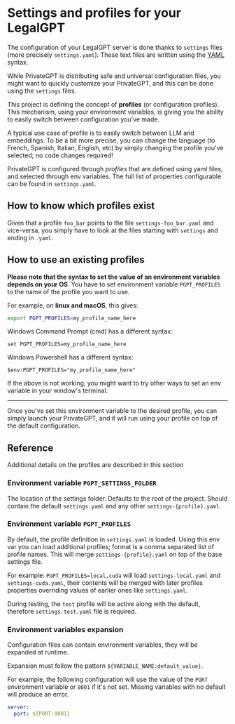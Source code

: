# Settings and profiles for your LegalGPT

The configuration of your LegalGPT server is done thanks to `settings` files (more precisely `settings.yaml`).
These text files are written using the [YAML](https://en.wikipedia.org/wiki/YAML) syntax.

While PrivateGPT is distributing safe and universal configuration files, you might want to quickly customize your
PrivateGPT, and this can be done using the `settings` files.

This project is defining the concept of **profiles** (or configuration profiles).
This mechanism, using your environment variables, is giving you the ability to easily switch between
configuration you've made.

A typical use case of profile is to easily switch between LLM and embeddings.
To be a bit more precise, you can change the language (to French, Spanish, Italian, English, etc) by simply changing
the profile you've selected; no code changes required!

PrivateGPT is configured through *profiles* that are defined using yaml files, and selected through env variables.
The full list of properties configurable can be found in `settings.yaml`.

## How to know which profiles exist
Given that a profile `foo_bar` points to the file `settings-foo_bar.yaml` and vice-versa, you simply have to look
at the files starting with `settings` and ending in `.yaml`.

## How to use an existing profiles
**Please note that the syntax to set the value of an environment variables depends on your OS**.
You have to set environment variable `PGPT_PROFILES` to the name of the profile you want to use.

For example, on **linux and macOS**, this gives:
```bash
export PGPT_PROFILES=my_profile_name_here
```

Windows Command Prompt (cmd) has a different syntax:
```shell
set PGPT_PROFILES=my_profile_name_here
```

Windows Powershell has a different syntax:
```shell
$env:PGPT_PROFILES="my_profile_name_here"
```
If the above is not working, you might want to try other ways to set an env variable in your window's terminal.

---

Once you've set this environment variable to the desired profile, you can simply launch your PrivateGPT,
and it will run using your profile on top of the default configuration.

## Reference
Additional details on the profiles are described in this section

### Environment variable `PGPT_SETTINGS_FOLDER`

The location of the settings folder. Defaults to the root of the project.
Should contain the default `settings.yaml` and any other `settings-{profile}.yaml`.

### Environment variable `PGPT_PROFILES`

By default, the profile definition in `settings.yaml` is loaded.
Using this env var you can load additional profiles; format is a comma separated list of profile names.
This will merge `settings-{profile}.yaml` on top of the base settings file.

For example:
`PGPT_PROFILES=local,cuda` will load `settings-local.yaml`
and `settings-cuda.yaml`, their contents will be merged with
later profiles properties overriding values of earlier ones like `settings.yaml`.

During testing, the `test` profile will be active along with the default, therefore `settings-test.yaml`
file is required.

### Environment variables expansion

Configuration files can contain environment variables,
they will be expanded at runtime.

Expansion must follow the pattern `${VARIABLE_NAME:default_value}`.

For example, the following configuration will use the value of the `PORT`
environment variable or `8001` if it's not set.
Missing variables with no default will produce an error.

```yaml
server:
  port: ${PORT:8001}
```